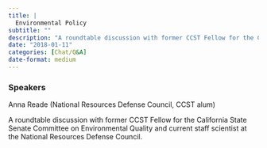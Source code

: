 ```yaml
---
title: |
  Environmental Policy
subtitle: ""
description: "A roundtable discussion with former CCST Fellow for the California State Senate Committee on Environmental Quality and current staff scientist at the National Resources Defense Council."
date: "2018-01-11"
categories: [Chat/Q&A]
date-format: medium 
---
```


### Speakers  
Anna Reade (National Resources Defense Council, CCST alum)

A roundtable discussion with former CCST Fellow for the California State Senate Committee on Environmental Quality and current staff scientist at the National Resources Defense Council.

